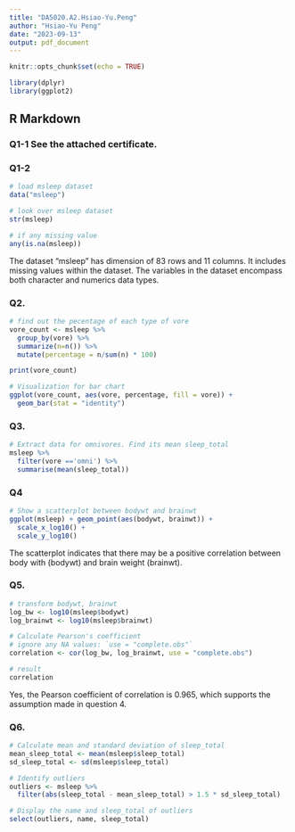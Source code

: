 ```yaml
---
title: "DA5020.A2.Hsiao-Yu.Peng"
author: "Hsiao-Yu Peng"
date: "2023-09-13"
output: pdf_document
---
```


```r
knitr::opts_chunk$set(echo = TRUE)

library(dplyr)
library(ggplot2)

```

## R Markdown

### Q1-1 See the attached certificate.

### Q1-2
```r
# load msleep dataset
data("msleep")

# look over msleep dataset
str(msleep)

# if any missing value
any(is.na(msleep)) 

```

The dataset "msleep" has dimension of 83 rows and 11 columns. It includes missing values within the dataset. The variables in the dataset encompass both character and numerics data types.


### Q2.
```r
# find out the pecentage of each type of vore
vore_count <- msleep %>% 
  group_by(vore) %>% 
  summarize(n=n()) %>% 
  mutate(percentage = n/sum(n) * 100)

print(vore_count)

# Visualization for bar chart
ggplot(vore_count, aes(vore, percentage, fill = vore)) + 
  geom_bar(stat = "identity")


```


### Q3.
```r
# Extract data for omnivores. Find its mean sleep_total
msleep %>% 
  filter(vore =='omni') %>% 
  summarise(mean(sleep_total))

```

### Q4
```r
# Show a scatterplot between bodywt and brainwt
ggplot(msleep) + geom_point(aes(bodywt, brainwt)) +
  scale_x_log10() +
  scale_y_log10() 

```
The scatterplot indicates that there may be a positive correlation between body with (bodywt) and brain weight (brainwt).



### Q5.
```r
# transform bodywt, brainwt
log_bw <- log10(msleep$bodywt)
log_brainwt <- log10(msleep$brainwt)

# Calculate Pearson's coefficient
# ignore any NA values: `use = "complete.obs"`
correlation <- cor(log_bw, log_brainwt, use = "complete.obs") 

# result
correlation

```

Yes, the Pearson coefficient of correlation is 0.965, which supports the assumption made in question 4.


### Q6.
```r
# Calculate mean and standard deviation of sleep_total
mean_sleep_total <- mean(msleep$sleep_total)
sd_sleep_total <- sd(msleep$sleep_total)

# Identify outliers
outliers <- msleep %>%
  filter(abs(sleep_total - mean_sleep_total) > 1.5 * sd_sleep_total)

# Display the name and sleep_total of outliers
select(outliers, name, sleep_total)

```


